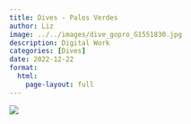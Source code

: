 ```yaml
---
title: Dives - Palos Verdes
author: Liz
image: ../../images/dive_gopro_G1551830.jpg
description: Digital Work
categories: [Dives]
date: 2022-12-22
format:
  html:
    page-layout: full
---
```


![](../../images/dive_gopro_G1551830.jpg)
